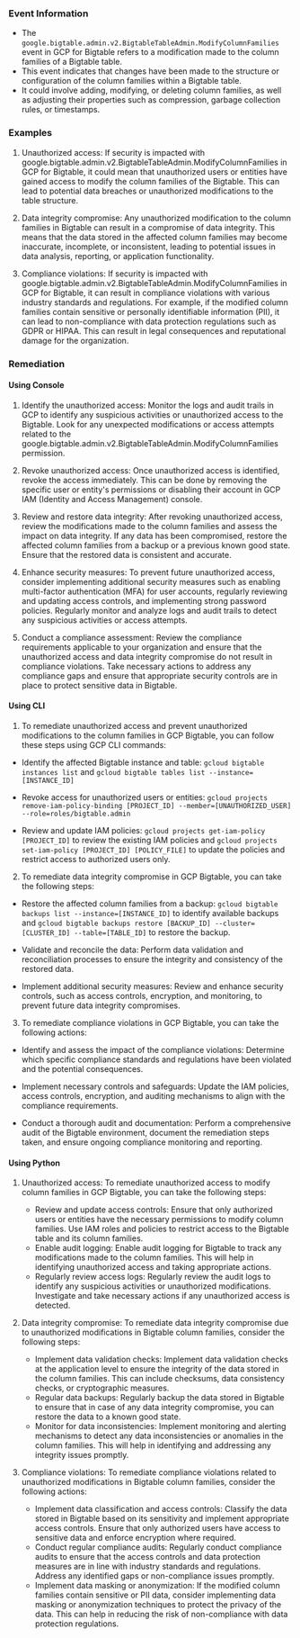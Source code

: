 
### Event Information

- The `google.bigtable.admin.v2.BigtableTableAdmin.ModifyColumnFamilies` event in GCP for Bigtable refers to a modification made to the column families of a Bigtable table.
- This event indicates that changes have been made to the structure or configuration of the column families within a Bigtable table.
- It could involve adding, modifying, or deleting column families, as well as adjusting their properties such as compression, garbage collection rules, or timestamps.


### Examples

1. Unauthorized access: If security is impacted with google.bigtable.admin.v2.BigtableTableAdmin.ModifyColumnFamilies in GCP for Bigtable, it could mean that unauthorized users or entities have gained access to modify the column families of the Bigtable. This can lead to potential data breaches or unauthorized modifications to the table structure.

2. Data integrity compromise: Any unauthorized modification to the column families in Bigtable can result in a compromise of data integrity. This means that the data stored in the affected column families may become inaccurate, incomplete, or inconsistent, leading to potential issues in data analysis, reporting, or application functionality.

3. Compliance violations: If security is impacted with google.bigtable.admin.v2.BigtableTableAdmin.ModifyColumnFamilies in GCP for Bigtable, it can result in compliance violations with various industry standards and regulations. For example, if the modified column families contain sensitive or personally identifiable information (PII), it can lead to non-compliance with data protection regulations such as GDPR or HIPAA. This can result in legal consequences and reputational damage for the organization.

### Remediation

#### Using Console

1. Identify the unauthorized access: Monitor the logs and audit trails in GCP to identify any suspicious activities or unauthorized access to the Bigtable. Look for any unexpected modifications or access attempts related to the google.bigtable.admin.v2.BigtableTableAdmin.ModifyColumnFamilies permission.

2. Revoke unauthorized access: Once unauthorized access is identified, revoke the access immediately. This can be done by removing the specific user or entity's permissions or disabling their account in GCP IAM (Identity and Access Management) console.

3. Review and restore data integrity: After revoking unauthorized access, review the modifications made to the column families and assess the impact on data integrity. If any data has been compromised, restore the affected column families from a backup or a previous known good state. Ensure that the restored data is consistent and accurate.

4. Enhance security measures: To prevent future unauthorized access, consider implementing additional security measures such as enabling multi-factor authentication (MFA) for user accounts, regularly reviewing and updating access controls, and implementing strong password policies. Regularly monitor and analyze logs and audit trails to detect any suspicious activities or access attempts.

5. Conduct a compliance assessment: Review the compliance requirements applicable to your organization and ensure that the unauthorized access and data integrity compromise do not result in compliance violations. Take necessary actions to address any compliance gaps and ensure that appropriate security controls are in place to protect sensitive data in Bigtable.

#### Using CLI

1. To remediate unauthorized access and prevent unauthorized modifications to the column families in GCP Bigtable, you can follow these steps using GCP CLI commands:

- Identify the affected Bigtable instance and table: `gcloud bigtable instances list` and `gcloud bigtable tables list --instance=[INSTANCE_ID]`

- Revoke access for unauthorized users or entities: `gcloud projects remove-iam-policy-binding [PROJECT_ID] --member=[UNAUTHORIZED_USER] --role=roles/bigtable.admin`

- Review and update IAM policies: `gcloud projects get-iam-policy [PROJECT_ID]` to review the existing IAM policies and `gcloud projects set-iam-policy [PROJECT_ID] [POLICY_FILE]` to update the policies and restrict access to authorized users only.

2. To remediate data integrity compromise in GCP Bigtable, you can take the following steps:

- Restore the affected column families from a backup: `gcloud bigtable backups list --instance=[INSTANCE_ID]` to identify available backups and `gcloud bigtable backups restore [BACKUP_ID] --cluster=[CLUSTER_ID] --table=[TABLE_ID]` to restore the backup.

- Validate and reconcile the data: Perform data validation and reconciliation processes to ensure the integrity and consistency of the restored data.

- Implement additional security measures: Review and enhance security controls, such as access controls, encryption, and monitoring, to prevent future data integrity compromises.

3. To remediate compliance violations in GCP Bigtable, you can take the following actions:

- Identify and assess the impact of the compliance violations: Determine which specific compliance standards and regulations have been violated and the potential consequences.

- Implement necessary controls and safeguards: Update the IAM policies, access controls, encryption, and auditing mechanisms to align with the compliance requirements.

- Conduct a thorough audit and documentation: Perform a comprehensive audit of the Bigtable environment, document the remediation steps taken, and ensure ongoing compliance monitoring and reporting.

#### Using Python

1. Unauthorized access: To remediate unauthorized access to modify column families in GCP Bigtable, you can take the following steps:
   - Review and update access controls: Ensure that only authorized users or entities have the necessary permissions to modify column families. Use IAM roles and policies to restrict access to the Bigtable table and its column families.
   - Enable audit logging: Enable audit logging for Bigtable to track any modifications made to the column families. This will help in identifying unauthorized access and taking appropriate actions.
   - Regularly review access logs: Regularly review the audit logs to identify any suspicious activities or unauthorized modifications. Investigate and take necessary actions if any unauthorized access is detected.

2. Data integrity compromise: To remediate data integrity compromise due to unauthorized modifications in Bigtable column families, consider the following steps:
   - Implement data validation checks: Implement data validation checks at the application level to ensure the integrity of the data stored in the column families. This can include checksums, data consistency checks, or cryptographic measures.
   - Regular data backups: Regularly backup the data stored in Bigtable to ensure that in case of any data integrity compromise, you can restore the data to a known good state.
   - Monitor for data inconsistencies: Implement monitoring and alerting mechanisms to detect any data inconsistencies or anomalies in the column families. This will help in identifying and addressing any integrity issues promptly.

3. Compliance violations: To remediate compliance violations related to unauthorized modifications in Bigtable column families, consider the following actions:
   - Implement data classification and access controls: Classify the data stored in Bigtable based on its sensitivity and implement appropriate access controls. Ensure that only authorized users have access to sensitive data and enforce encryption where required.
   - Conduct regular compliance audits: Regularly conduct compliance audits to ensure that the access controls and data protection measures are in line with industry standards and regulations. Address any identified gaps or non-compliance issues promptly.
   - Implement data masking or anonymization: If the modified column families contain sensitive or PII data, consider implementing data masking or anonymization techniques to protect the privacy of the data. This can help in reducing the risk of non-compliance with data protection regulations.

